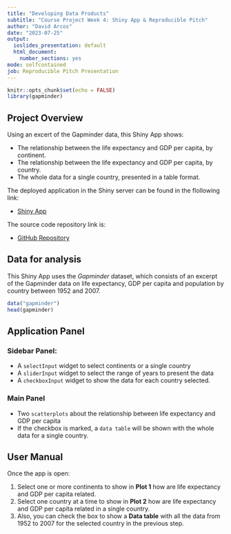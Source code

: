 ---
title: "Developing Data Products"
subtitle: "Course Project Week 4: Shiny App & Reproducible Pitch"
author: "David Arcos"
date: "2023-07-25"
output:
  ioslides_presentation: default
  html_document:
    number_sections: yes
mode: selfcontained
job: Reproducible Pitch Presentation
---

```{r setup, include=FALSE}
knitr::opts_chunk$set(echo = FALSE)
library(gapminder)
```

## Project Overview

Using an excert of the Gapminder data, this Shiny App shows: 

- The relationship between the life expectancy and GDP per capita, by continent.
- The relationship between the life expectancy and GDP per capita, by country.
- The whole data for a single country, presented in a table format.

The deployed application in the Shiny server can be found in the flollowing link:

- [Shiny App](https://pages.github.com/)

The source code repository link is: 

- [GitHub Repository](https://github.com/David-Arcos/Developing_Data_Products_Week4/tree/main)

## Data for analysis

This Shiny App uses the *Gapminder* dataset, which consists of an excerpt of the Gapminder data on life expectancy, GDP per capita and population by country between 1952 and 2007. 

```{r, include=TRUE, echo=TRUE, warning=FALSE,message=FALSE}
data("gapminder")
head(gapminder)
```

## Application Panel

### Sidebar Panel:

- A `selectInput` widget to select continents or a single country
- A `sliderInput` widget to select the range of years to present the data
- A `checkboxInput` widget to show the data for each country selected.

### Main Panel 

- Two `scatterplots` about the relationship between life expectancy and GDP per capita
- If the checkbox is marked, a `data table` will be shown with the whole data for a single country.


## User Manual

Once the app is open: 

1. Select one or more continents to show in **Plot 1** how are life expectancy and GDP per capita related.
2. Select one country at a time to show in **Plot 2** how are life expectancy and GDP per capita related in a single country.
3. Also, you can check the box to show a **Data table** with all the data from 1952 to 2007 for the selected country in the previous step.




